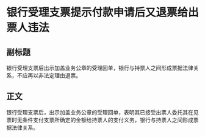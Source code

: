 # 银行受理支票提示付款申请后又退票给出票人违法
## 副标题
银行受理支票后出示加盖业务公章的受理回单，银行与持票人之间形成票据法律关系，不应再以非法定理由退票。
## 正文
银行受理支票后，出示加盖业务公章的受理回单，表明其已接受出票人委托其在见票时无条件支付支票所确定的金额给持票人的支付义务，银行与持票人之间形成票据法律关系。